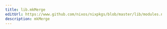 ```yaml
---
title: lib.mkMerge
editUrl: https://www.github.com/nixos/nixpkgs/blob/master/lib/modules.nix#L1000C13
description: mkMerge
---
```




<LinkCard
    title="Contribute Now!"
    description="API Documentation is done in our source code"
    href="https://www.github.com/nixos/nixpkgs/blob/master/lib/modules.nix#L1000C13"
/>

